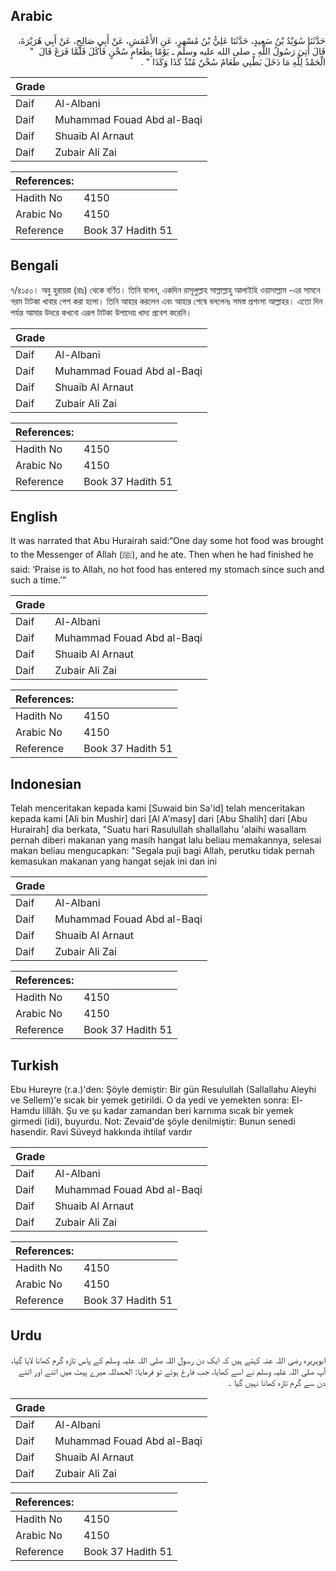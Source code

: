 ## Arabic


<div dir="rtl" lang="ar" style={{fontSize:'larger',backgroundColor:'#f8f9fa',padding:20}}>
حَدَّثَنَا سُوَيْدُ بْنُ سَعِيدٍ، حَدَّثَنَا عَلِيُّ بْنُ مُسْهِرٍ، عَنِ الأَعْمَشِ، عَنْ أَبِي صَالِحٍ، عَنْ أَبِي هُرَيْرَةَ، قَالَ أُتِيَ رَسُولُ اللَّهِ ـ صلى الله عليه وسلم ـ يَوْمًا بِطَعَامٍ سُخْنٍ فَأَكَلَ فَلَمَّا فَرَغَ قَالَ ‏ "‏ الْحَمْدُ لِلَّهِ مَا دَخَلَ بَطْنِي طَعَامٌ سُخْنٌ مُنْذُ كَذَا وَكَذَا ‏"‏ ‏.‏
</div>
<div style={{backgroundColor:'#f8f9fa',padding:20, marginBottom: 10}}><table> <thead> <tr> <th>Grade</th> <th></th> </tr> </thead> <tbody> <tr><td>Daif</td><td>Al-Albani</td></tr><tr><td>Daif</td><td>Muhammad Fouad Abd al-Baqi</td></tr><tr><td>Daif</td><td>Shuaib Al Arnaut</td></tr><tr><td>Daif</td><td>Zubair Ali Zai</td></tr></tbody></table><table> <thead> <tr> <th>References:</th> <th></th> </tr> </thead> <tbody><tr><td>Hadith No</td><td>4150</td></tr><tr><td>Arabic No</td><td>4150</td></tr><tr><td>Reference</td><td>Book 37 Hadith 51</td></tr></tbody></table></div>

## Bengali


<div dir="ltr" lang="bn" style={{fontSize:'larger',backgroundColor:'#f8f9fa',padding:20}}>
৭/৪১৫০। অবু হুরায়রা (রাঃ) থেকে বর্ণিত। তিনি বলেন, একদিন রাসূলুল্লাহ সাল্লাল্লাহু আলাইহি ওয়াসাল্লাম -এর সামনে গরম টাটকা খাবার পেশ করা হলো। তিনি আহার করলেন এবং আহার শেষে বললেনঃ সমস্ত প্রশংসা আল্লাহর। এতো দিন পর্যন্ত আমার উদরে কখনো এরূপ টাটকা উপাদেয় খাদ্য প্রবেশ করেনি।
</div>
<div style={{backgroundColor:'#f8f9fa',padding:20, marginBottom: 10}}><table> <thead> <tr> <th>Grade</th> <th></th> </tr> </thead> <tbody> <tr><td>Daif</td><td>Al-Albani</td></tr><tr><td>Daif</td><td>Muhammad Fouad Abd al-Baqi</td></tr><tr><td>Daif</td><td>Shuaib Al Arnaut</td></tr><tr><td>Daif</td><td>Zubair Ali Zai</td></tr></tbody></table><table> <thead> <tr> <th>References:</th> <th></th> </tr> </thead> <tbody><tr><td>Hadith No</td><td>4150</td></tr><tr><td>Arabic No</td><td>4150</td></tr><tr><td>Reference</td><td>Book 37 Hadith 51</td></tr></tbody></table></div>

## English


<div dir="ltr" lang="en" style={{fontSize:'larger',backgroundColor:'#f8f9fa',padding:20}}>
It was narrated that Abu Hurairah said:“One day some hot food was brought to the Messenger of Allah (ﷺ), and he ate. Then when he had finished he said: ‘Praise is to Allah, no hot food has entered my stomach since such and such a time.’”
</div>
<div style={{backgroundColor:'#f8f9fa',padding:20, marginBottom: 10}}><table> <thead> <tr> <th>Grade</th> <th></th> </tr> </thead> <tbody> <tr><td>Daif</td><td>Al-Albani</td></tr><tr><td>Daif</td><td>Muhammad Fouad Abd al-Baqi</td></tr><tr><td>Daif</td><td>Shuaib Al Arnaut</td></tr><tr><td>Daif</td><td>Zubair Ali Zai</td></tr></tbody></table><table> <thead> <tr> <th>References:</th> <th></th> </tr> </thead> <tbody><tr><td>Hadith No</td><td>4150</td></tr><tr><td>Arabic No</td><td>4150</td></tr><tr><td>Reference</td><td>Book 37 Hadith 51</td></tr></tbody></table></div>

## Indonesian


<div dir="ltr" lang="id" style={{fontSize:'larger',backgroundColor:'#f8f9fa',padding:20}}>
Telah menceritakan kepada kami [Suwaid bin Sa'id] telah menceritakan kepada kami [Ali bin Mushir] dari [Al A'masy] dari [Abu Shalih] dari [Abu Hurairah] dia berkata, "Suatu hari Rasulullah shallallahu 'alaihi wasallam pernah diberi makanan yang masih hangat lalu beliau memakannya, selesai makan beliau mengucapkan: "Segala puji bagi Allah, perutku tidak pernah kemasukan makanan yang hangat sejak ini dan ini
</div>
<div style={{backgroundColor:'#f8f9fa',padding:20, marginBottom: 10}}><table> <thead> <tr> <th>Grade</th> <th></th> </tr> </thead> <tbody> <tr><td>Daif</td><td>Al-Albani</td></tr><tr><td>Daif</td><td>Muhammad Fouad Abd al-Baqi</td></tr><tr><td>Daif</td><td>Shuaib Al Arnaut</td></tr><tr><td>Daif</td><td>Zubair Ali Zai</td></tr></tbody></table><table> <thead> <tr> <th>References:</th> <th></th> </tr> </thead> <tbody><tr><td>Hadith No</td><td>4150</td></tr><tr><td>Arabic No</td><td>4150</td></tr><tr><td>Reference</td><td>Book 37 Hadith 51</td></tr></tbody></table></div>

## Turkish


<div dir="ltr" lang="tr" style={{fontSize:'larger',backgroundColor:'#f8f9fa',padding:20}}>
Ebu Hureyre (r.a.)'den: Şöyle demiştir: Bir gün Resulullah (Sallallahu Aleyhi ve Sellem)'e sıcak bir yemek getirildi. O da yedi ve yemekten sonra: El-Hamdu lillâh. Şu ve şu kadar zamandan beri karnıma sıcak bir yemek girmedi (idi), buyurdu. Not: Zevaid'de şöyle denilmiştir: Bunun senedi hasendir. Ravi Süveyd hakkında ihtilaf vardır
</div>
<div style={{backgroundColor:'#f8f9fa',padding:20, marginBottom: 10}}><table> <thead> <tr> <th>Grade</th> <th></th> </tr> </thead> <tbody> <tr><td>Daif</td><td>Al-Albani</td></tr><tr><td>Daif</td><td>Muhammad Fouad Abd al-Baqi</td></tr><tr><td>Daif</td><td>Shuaib Al Arnaut</td></tr><tr><td>Daif</td><td>Zubair Ali Zai</td></tr></tbody></table><table> <thead> <tr> <th>References:</th> <th></th> </tr> </thead> <tbody><tr><td>Hadith No</td><td>4150</td></tr><tr><td>Arabic No</td><td>4150</td></tr><tr><td>Reference</td><td>Book 37 Hadith 51</td></tr></tbody></table></div>

## Urdu


<div dir="rtl" lang="ur" style={{fontSize:'larger',backgroundColor:'#f8f9fa',padding:20}}>
ابوہریرہ رضی اللہ عنہ کہتے ہیں کہ ایک دن رسول اللہ صلی اللہ علیہ وسلم کے پاس تازہ گرم کھانا لایا گیا، آپ صلی اللہ علیہ وسلم نے اسے کھایا، جب فارغ ہوئے تو فرمایا: الحمدللہ میرے پیٹ میں اتنے اور اتنے دن سے گرم تازہ کھانا نہیں گیا ۔
</div>
<div style={{backgroundColor:'#f8f9fa',padding:20, marginBottom: 10}}><table> <thead> <tr> <th>Grade</th> <th></th> </tr> </thead> <tbody> <tr><td>Daif</td><td>Al-Albani</td></tr><tr><td>Daif</td><td>Muhammad Fouad Abd al-Baqi</td></tr><tr><td>Daif</td><td>Shuaib Al Arnaut</td></tr><tr><td>Daif</td><td>Zubair Ali Zai</td></tr></tbody></table><table> <thead> <tr> <th>References:</th> <th></th> </tr> </thead> <tbody><tr><td>Hadith No</td><td>4150</td></tr><tr><td>Arabic No</td><td>4150</td></tr><tr><td>Reference</td><td>Book 37 Hadith 51</td></tr></tbody></table></div>